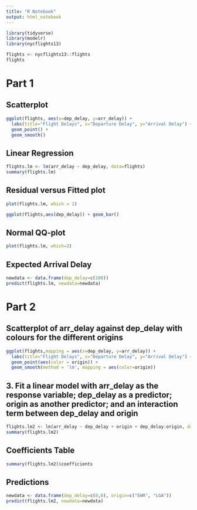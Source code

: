 ```yaml
---
title: "R Notebook"
output: html_notebook
---
```


```r
library(tidyverse)
library(modelr)
library(nycflights13)
```

```r
flights <- nycflights13::flights
flights
```

# Part 1

## Scatterplot 

```r
ggplot(flights, aes(x=dep_delay, y=arr_delay)) + 
  labs(title="Flight Delays", x="Departure Delay", y="Arrival Delay") +
  geom_point() +
  geom_smooth()
```

## Linear Regression

```r
flights.lm <- lm(arr_delay ~ dep_delay, data=flights)
summary(flights.lm)
```

## Residual versus Fitted plot

```r
plot(flights.lm, which = 1)
```

```r
ggplot(flights,aes(dep_delay)) + geom_bar()
```

## Normal QQ-plot

```r
plot(flights.lm, which=2)
```
## Expected Arrival Delay

```r
newdata <- data.frame(dep_delay=c(100))
predict(flights.lm, newdata=newdata)
```

# Part 2

## Scatterplot of arr_delay against dep_delay with colours for the different origins

```r
ggplot(flights,mapping = aes(x=dep_delay, y=arr_delay)) + 
  labs(title="Flight Delays", x="Departure Delay", y="Arrival Delay") +
  geom_point(aes(color = origin)) + 
  geom_smooth(method = 'lm', mapping = aes(color=origin))
```

## 3.	Fit a linear model with arr_delay as the response variable; dep_delay as a predictor; origin as another predictor; and an interaction term between dep_delay and origin

```r
flights.lm2 <- lm(arr_delay ~ dep_delay + origin + dep_delay:origin, data=flights)
summary(flights.lm2)
```

## Coefficients Table

```r
summary(flights.lm2)$coefficients
```

## Predictions

```r
newdata <- data.frame(dep_delay=c(0,0), origin=c("EWR", "LGA"))
predict(flights.lm2, newdata=newdata)
```
